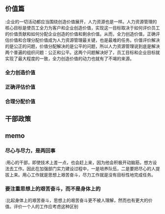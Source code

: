 ==价值篇==
;:企业的一切活动都应当围绕创造价值展开，人力资源也是一样。人力资源管理的核心目标是使员工全力为客户和企业创造价值，实现这一目标取决于如何评价员工的价值贡献和如何分配企业创造的价值和剩余价值。从而，全力创造价值，正确评估价值和合理分配价值成为人力资源管理最关键，也是最难的任务。价值评价解决的是公正的问题，价值分配解决的是公平的问题，所以人力资源管理说到底是解决两个普遍的组织问题：公正和公平。这两个问题解决好了，员工目标和企业目标就实现了最大程度的一致，全力创造价值的动力也就有了不竭的来源。
===全力创造价值===
===正确评估价值===
===合理分配价值===


==干部政策==

==memo==
===尽心与尽力，是两回事===
;:用心的干部，即使技术上差一点，也会赶上来，因为他会积极开动脑筋，想方设法去工作。因此在加强部门实力建设过程中，一是培养队伍，二是要把尽心的人提拔上来。用心工作就是思想上艰苦奋斗，尽力工作就是没有目标性地完成任务。
===要注重思想上的艰苦奋斗，而不是身体上的===
;:比起身体上的艰苦奋斗，思想上的艰苦奋斗更不被人理解，然而也有更大的价值。评价一个人的工作应考虑这种区别

    